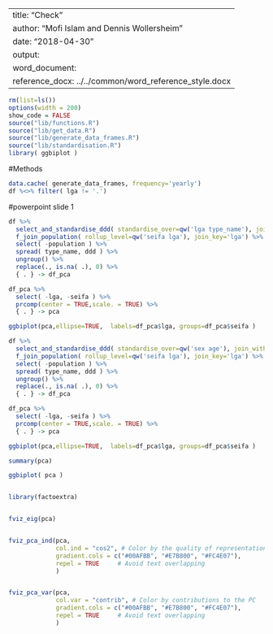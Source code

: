 
---
title: "Check"
author:  "Mofi Islam and Dennis Wollersheim "
date: "2018-04-30"
output: 
  word_document:
    reference_docx: ../../common/word_reference_style.docx
---


```r
rm(list=ls())
options(width = 200)
show_code = FALSE
source("lib/functions.R")
source("lib/get_data.R")
source("lib/generate_data_frames.R")
source("lib/standardisation.R")
library( ggbiplot )
```
#Methods

```r

data.cache( generate_data_frames, frequency='yearly')
df %<>% filter( lga != '.')

```
#powerpoint slide 1
```r

df %>%
  select_and_standardise_ddd( standardise_over=qw('lga type_name'), join_with=qw('lga')) %>%
  f_join_population( rollup_level=qw('seifa lga'), join_key='lga') %>%
  select( -population ) %>%
  spread( type_name, ddd ) %>% 
  ungroup() %>%
  replace(., is.na( .), 0) %>%
  { . } -> df_pca

df_pca %>%
  select( -lga, -seifa ) %>%
  prcomp(center = TRUE,scale. = TRUE) %>% 
  { . } -> pca

ggbiplot(pca,ellipse=TRUE,  labels=df_pca$lga, groups=df_pca$seifa )

```

```r

df %>%
  select_and_standardise_ddd( standardise_over=qw('sex age'), join_with=qw('lga')) %>%
  f_join_population( rollup_level=qw('seifa lga'), join_key='lga') %>%
  select( -population ) %>%
  spread( type_name, ddd ) %>% 
  ungroup() %>%
  replace(., is.na( .), 0) %>%
  { . } -> df_pca

df_pca %>%
  select( -lga, -seifa ) %>%
  prcomp(center = TRUE,scale. = TRUE) %>% 
  { . } -> pca

ggbiplot(pca,ellipse=TRUE,  labels=df_pca$lga, groups=df_pca$seifa )

```
```r


summary(pca)

ggbiplot( pca )


library(factoextra)


fviz_eig(pca)


fviz_pca_ind(pca,
             col.ind = "cos2", # Color by the quality of representation
             gradient.cols = c("#00AFBB", "#E7B800", "#FC4E07"),
             repel = TRUE     # Avoid text overlapping
             )


fviz_pca_var(pca,
             col.var = "contrib", # Color by contributions to the PC
             gradient.cols = c("#00AFBB", "#E7B800", "#FC4E07"),
             repel = TRUE     # Avoid text overlapping
             )
```


